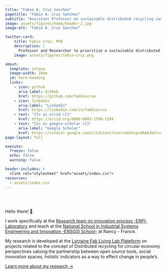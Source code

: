 ```yaml
---
title: "Fabio A. Cruz Sanchez"
pagetitle: "Fabio A. Cruz Sanchez"
subtitle: "Assistant Professor on sustainable distributed recycling concept"
image: assets/figures/home/header-2.jpg
image-alt: "Fabio A. Cruz Sanchez"

twitter-card:
    title: Fabio Cruz, PhD
    description: |
      Professor and Researcher to prioritize a sustainable distributed manufacturing.
    image: assets/figures/fabio-cruz.png

about:
  template: solana
  image-width: 28em
  id: hero-heading
  links:
    - icon: github
      aria-label: GitHub
      href: https://github.com/fabbiocrux
    - icon: linkedin
      aria-label: "LinkedIn"
      href: https://linkedin.com/in/fabbiocrux
    - text: "{{< ai orcid >}}"
      href: https://orcid.org/0000-0003-1709-1394
    - text: "{{< ai google-scholar >}}"
      aria-label: "Google Scholar"
      href: https://scholar.google.com/citations?user=GAzkvpcAAAAJ&hl=en&oi=ao
page-layout: full

execute: 
  freeze: false
  echo: false
  warning: false

header-includes: >
  <link rel="stylesheet" href="assets/index.css">
resources:
  - assets/index.css
---
```


<br><br>


::: {#hero-heading}
Hello there! 👋.

I work specifically at the  [Research team on innovation process -ERPI- Laboratory](https://erpi.univ-lorraine.fr/) and teach at the [National School in Industrial Systems Engineering and Innovation -ENSGSI School-](https://ensgsi.univ-lorraine.fr/nos-formations/) at Nancy - France.

My research is developed at the [Lorraine Fab Living Lab Plateform](https://lf2l.fr/) on projects related to the concept of Distributed recycling for circular economy perspectives valuing the partnership between *open source* tools, social innovation spaces, holistic indicators as a way to effect change in people's.

[Learn more about my research &rarr;](/about){.about-links .subtitle}

:::

